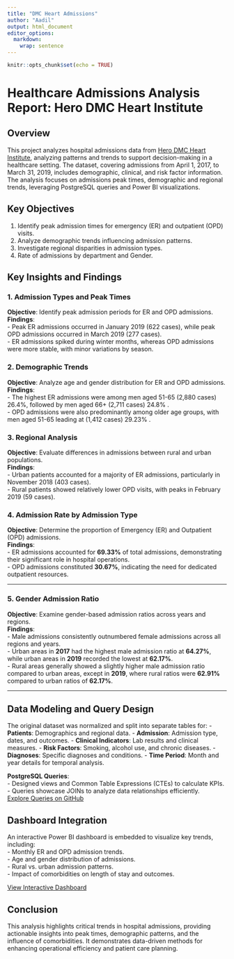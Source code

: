 ---
title: "DMC Heart Admissions"
author: "Aadil"
output: html_document
editor_options: 
  markdown: 
    wrap: sentence
---

```{r setup, include=FALSE}
knitr::opts_chunk$set(echo = TRUE)
```

# Healthcare Admissions Analysis Report: Hero DMC Heart Institute

## Overview

This project analyzes hospital admissions data from [Hero DMC Heart Institute](https://www.kaggle.com/datasets/ashishsahani/hospital-admissions-data/data), analyzing patterns and trends to support decision-making in a healthcare setting.
The dataset, covering admissions from April 1, 2017, to March 31, 2019, includes demographic, clinical, and risk factor information.
The analysis focuses on admissions peak times, demographic and regional trends, leveraging PostgreSQL queries and Power BI visualizations.

## Key Objectives

1.  Identify peak admission times for emergency (ER) and outpatient (OPD) visits.
2.  Analyze demographic trends influencing admission patterns.
3.  Investigate regional disparities in admission types.
4.  Rate of admissions by department and Gender.

## Key Insights and Findings

### 1. Admission Types and Peak Times

**Objective**: Identify peak admission periods for ER and OPD admissions.\
**Findings**:\
- Peak ER admissions occurred in January 2019 (622 cases), while peak OPD admissions occurred in March 2019 (277 cases).\
- ER admissions spiked during winter months, whereas OPD admissions were more stable, with minor variations by season.\

### 2. Demographic Trends

**Objective**: Analyze age and gender distribution for ER and OPD admissions.\
**Findings**:\
- The highest ER admissions were among men aged 51-65 (2,880 cases) 26.4%, followed by men aged 66+ (2,711 cases) 24.8% .\
- OPD admissions were also predominantly among older age groups, with men aged 51-65 leading at (1,412 cases) 29.23% .\


### 3. Regional Analysis

**Objective**: Evaluate differences in admissions between rural and urban populations.\
**Findings**:\
- Urban patients accounted for a majority of ER admissions, particularly in November 2018 (403 cases).\
- Rural patients showed relatively lower OPD visits, with peaks in February 2019 (59 cases).\

### 4. Admission Rate by Admission Type

**Objective**: Determine the proportion of Emergency (ER) and Outpatient (OPD) admissions.  
**Findings**:  
- ER admissions accounted for **69.33%** of total admissions, demonstrating their significant role in hospital operations.  
- OPD admissions constituted **30.67%**, indicating the need for dedicated outpatient resources.

---

### 5. Gender Admission Ratio

**Objective**: Examine gender-based admission ratios across years and regions.  
**Findings**:  
- Male admissions consistently outnumbered female admissions across all regions and years.  
- Urban areas in **2017** had the highest male admission ratio at **64.27%**, while urban areas in **2019** recorded the lowest at **62.17%**.  
- Rural areas generally showed a slightly higher male admission ratio compared to urban areas, except in **2019**, where rural ratios were **62.91%** compared to urban ratios of **62.17%**.

---

## Data Modeling and Query Design

The original dataset was normalized and split into separate tables for: - **Patients**: Demographics and regional data.
- **Admission**: Admission type, dates, and outcomes.
- **Clinical Indicators**: Lab results and clinical measures.
- **Risk Factors**: Smoking, alcohol use, and chronic diseases.
- **Diagnoses**: Specific diagnoses and conditions.
- **Time Period**: Month and year details for temporal analysis.

**PostgreSQL Queries**:\
- Designed views and Common Table Expressions (CTEs) to calculate KPIs.\
- Queries showcase JOINs to analyze data relationships efficiently.\
[Explore Queries on GitHub](#)

## Dashboard Integration

An interactive Power BI dashboard is embedded to visualize key trends, including:\
- Monthly ER and OPD admission trends.\
- Age and gender distribution of admissions.\
- Rural vs. urban admission patterns.\
- Impact of comorbidities on length of stay and outcomes.

[View Interactive Dashboard](https://app.powerbi.com/groups/me/reports/2721d857-7dd2-465e-af67-f3384318f158/ReportSection?experience=power-bi)

## Conclusion

This analysis highlights critical trends in hospital admissions, providing actionable insights into peak times, demographic patterns, and the influence of comorbidities.
It demonstrates data-driven methods for enhancing operational efficiency and patient care planning.

